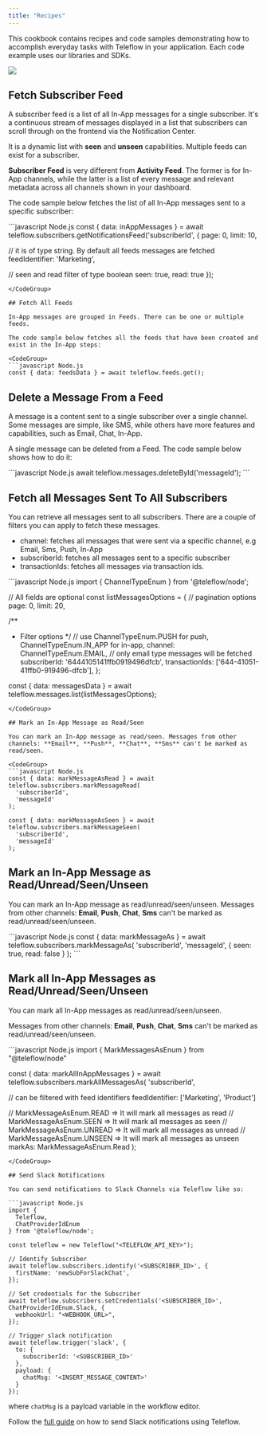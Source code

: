 ```yaml
---
title: "Recipes"
---
```


This cookbook contains recipes and code samples demonstrating how to accomplish everyday tasks with Teleflow in your application. Each code example uses our libraries and SDKs.

<Frame caption="Workflow, Feed, Messages & Notifications Flow in Teleflow">
<img src="/images/workflow-feed-message.png" />
</Frame>


## Fetch Subscriber Feed

A subscriber feed is a list of all In-App messages for a single subscriber. It's a continuous stream of messages displayed in a list that subscribers can scroll through on the frontend via the Notification Center.

It is a dynamic list with **seen** and **unseen** capabilities. Multiple feeds can exist for a subscriber.

<Warning>**Subscriber Feed** is very different from **Activity Feed**. The former is for In-App channels, while the latter is a list of every message and relevant metadata across all channels shown in your dashboard.</Warning>

The code sample below fetches the list of all In-App messages sent to a specific subscriber:

<CodeGroup>
```javascript Node.js 
const { data: inAppMessages } = await teleflow.subscribers.getNotificationsFeed('subscriberId', {
  page: 0,
  limit: 10,

  // it is of type string. By default all feeds messages are fetched
  feedIdentifier: 'Marketing',

  // seen and read filter of type boolean
  seen: true,
  read: true
});
```
</CodeGroup>

## Fetch All Feeds

In-App messages are grouped in Feeds. There can be one or multiple feeds.

The code sample below fetches all the feeds that have been created and exist in the In-App steps:

<CodeGroup>
```javascript Node.js 
const { data: feedsData } = await teleflow.feeds.get();
```
</CodeGroup>

## Delete a Message From a Feed

A message is a content sent to a single subscriber over a single channel. Some messages are simple, like SMS, while others have more features and capabilities, such as Email, Chat, In-App.

A single message can be deleted from a Feed. The code sample below shows how to do it:

<CodeGroup>
```javascript Node.js 
await teleflow.messages.deleteById('messageId');
```
</CodeGroup>

## Fetch all Messages Sent To All Subscribers

You can retrieve all messages sent to all subscribers. There are a couple of filters you can apply to fetch these messages.

- channel: fetches all messages that were sent via a specific channel, e.g Email, Sms, Push, In-App
- subscriberId: fetches all messages sent to a specific subscriber
- transactionIds: fetches all messages via transaction ids.

<CodeGroup>
```javascript Node.js 
import { ChannelTypeEnum } from '@teleflow/node';

// All fields are optional
const listMessagesOptions = {
  // pagination options
  page: 0,
  limit: 20,

  /**
   *  Filter options
   */
  // use ChannelTypeEnum.PUSH for push, ChannelTypeEnum.IN_APP for in-app,
  channel: ChannelTypeEnum.EMAIL, // only email type messages will be fetched
  subscriberId: '6444105141ffb0919496dfcb',
  transactionIds: ['644-41051-41ffb0-919496-dfcb'],
};

const { data: messagesData } = await teleflow.messages.list(listMessagesOptions);
```
</CodeGroup>

## Mark an In-App Message as Read/Seen

You can mark an In-App message as read/seen. Messages from other channels: **Email**, **Push**, **Chat**, **Sms** can't be marked as read/seen.

<CodeGroup>
```javascript Node.js 
const { data: markMessageAsRead } = await teleflow.subscribers.markMessageRead(
  'subscriberId',
  'messageId'
);

const { data: markMessageAsSeen } = await teleflow.subscribers.markMessageSeen(
  'subscriberId',
  'messageId'
);
```
</CodeGroup>

## Mark an In-App Message as Read/Unread/Seen/Unseen

You can mark an In-App message as read/unread/seen/unseen. Messages from other channels: **Email**, **Push**, **Chat**, **Sms** can't be marked as read/unread/seen/unseen.

<CodeGroup>
```javascript Node.js 
const { data: markMessageAs } = await teleflow.subscribers.markMessageAs(
  'subscriberId',
  'messageId',
  { seen: true, read: false }
);
```
</CodeGroup>

## Mark all In-App Messages as Read/Unread/Seen/Unseen

You can mark all In-App messages as read/unread/seen/unseen.

Messages from other channels: **Email**, **Push**, **Chat**, **Sms** can't be marked as read/unread/seen/unseen.

<CodeGroup>
```javascript Node.js 
import { MarkMessagesAsEnum } from "@teleflow/node"

const { data: markAllInAppMessages } = await teleflow.subscribers.markAllMessagesAs(
   'subscriberId',

   // can be filtered with feed identifiers
   feedIdentifier: ['Marketing', 'Product']

   // MarkMessageAsEnum.READ => It will mark all messages as read
   // MarkMessageAsEnum.SEEN => It will mark all messages as seen
   // MarkMessageAsEnum.UNREAD => It will mark all messages as unread
   // MarkMessageAsEnum.UNSEEN => It will mark all messages as unseen
   markAs: MarkMessageAsEnum.Read
);
```
</CodeGroup>

## Send Slack Notifications

You can send notifications to Slack Channels via Teleflow like so:

```javascript Node.js
import {
  Teleflow,
  ChatProviderIdEnum
} from '@teleflow/node';

const teleflow = new Teleflow("<TELEFLOW_API_KEY>");

// Identify Subscriber
await teleflow.subscribers.identify('<SUBSCRIBER_ID>', {
  firstName: 'newSubForSlackChat',
});

// Set credentials for the Subscriber
await teleflow.subscribers.setCredentials('<SUBSCRIBER_ID>', ChatProviderIdEnum.Slack, {
  webhookUrl: "<WEBHOOK_URL>",
});

// Trigger slack notification
await teleflow.trigger('slack', {
  to: {
    subscriberId: '<SUBSCRIBER_ID>'
  },
  payload: {
    chatMsg: '<INSERT_MESSAGE_CONTENT>'
  }
});
```

where `chatMsg` is a payload variable in the workflow editor.

Follow the [full guide](/guides/slack-guide) on how to send Slack notifications using Teleflow.